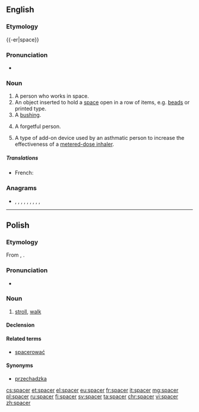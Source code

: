 ==English==
{{wikipedia|dab=spacer}}

===Etymology===
{{-er|space}}

===Pronunciation===
* {{IPA|/ˈspeɪsə(r)/|lang=en}}
*: {{rhymes|eɪsə(r)|lang=en}}

===Noun===
{{en-noun}}

# A person who works in space.
# An object inserted to hold a [[space]] open in a row of items, e.g. [[beads]] or printed type.
# A [[bushing]].
# {{label|en|slang}} A forgetful person.
# {{label|en|medicine}} A type of add-on device used by an asthmatic person to increase the effectiveness of a [[metered-dose inhaler]].


=====Translations=====
{{trans-top|an object}}
* French: {{t+|fr|entretoise}}
{{trans-mid}}
{{trans-bottom}}

===Anagrams===
* {{l|en|capers}}, {{l|en|Casper}}, {{l|en|crapes}}, {{l|en|escarp}}, {{l|en|e-scrap}}, {{l|en|Pacers}}, {{l|en|pacers}}, {{l|en|parsec}}, {{l|en|recaps}}, {{l|en|scrape}}

----

==Polish==

===Etymology===
From {{etyl|de|pl}} {{m|de|spazieren}}, {{m|de|Spaziergang|Spazier(gang)}}.

===Pronunciation===
* {{IPA|[ˈs̪pat͡s̪ɛr]|lang=pl}}

===Noun===
{{pl-noun|m-in}}

# [[stroll]], [[walk]]

====Declension====
{{pl-decl-noun-m-in}}

====Related terms====
* [[spacerować]]

====Synonyms====
* [[przechadzka]]


[[cs:spacer]]
[[et:spacer]]
[[el:spacer]]
[[eu:spacer]]
[[fr:spacer]]
[[it:spacer]]
[[mg:spacer]]
[[pl:spacer]]
[[ru:spacer]]
[[fi:spacer]]
[[sv:spacer]]
[[ta:spacer]]
[[chr:spacer]]
[[vi:spacer]]
[[zh:spacer]]
